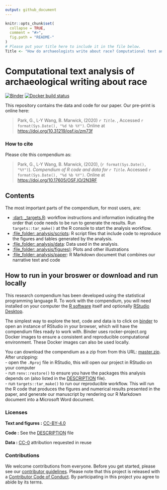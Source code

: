 ```yaml
---
output: github_document
---
```


<!-- README.md is generated from README.Rmd. Please edit that file -->

```r
knitr::opts_chunk$set(
  collapse = TRUE,
  comment = "#>",
  fig.path = "README-"
)
# Please put your title here to include it in the file below.
Title <- "How do archaeologists write about race? Computational text analysis of 41 years of Society of American Archaeology Annual Meeting Abstracts"
```

# Computational text analysis of archaeological writing about race

<!-- badges: start -->
[![Binder](https://mybinder.org/badge_logo.svg)](https://mybinder.org/v2/gh/parkgayoung/racisminarchy/master?urlpath=rstudio) 
[![Docker build status](https://github.com/parkgayoung/racisminarchy/workflows/.github/workflows/docker-build.yaml/badge.svg)](https://github.com/parkgayoung/racisminarchy/actions)
<!-- badges: end -->

This repository contains the data and code for our paper. Our pre-print is online here:

> Park, G., L-Y Wang, B. Marwick, (2020) _`r Title`_. , Accessed `r format(Sys.Date(), "%d %b %Y")`. Online at <https://doi.org/10.31219/osf.io/zm73f>

### How to cite

Please cite this compendium as:

> Park, G., L-Y Wang, B. Marwick, (2020), (`r format(Sys.Date(), "%Y")`). _Compendium of R code and data for `r Title`_. Accessed `r format(Sys.Date(), "%d %b %Y")`. Online at <https://doi.org/10.17605/OSF.IO/2N3RF>

## Contents

The most important parts of the compendium, for most users, are: 

  - [:dart: _targets.R](_targets.R): workflow instructions and information indicating the order that code needs to be run to generate the results. Run `targets::tar_make()` at the R console to start the analysis workflow. 
  - [:file\_folder: analysis/scripts](/analysis/scripts): R script files that include code to reproduce the figures and tables generated by the analysis. 
  - [:file\_folder: analysis/data](/analysis/data): Data used in the analysis.
  - [:file\_folder: analysis/figures)](/analysis/figures): Plots and other
    illustrations
  - [:file\_folder: analysis/paper](/analysis/paper): R Markdown document that combines our narrative text and code

## How to run in your broswer or download and run locally

This research compendium has been developed using the statistical programming
language R. To work with the compendium, you will need
installed on your computer the [R software](https://cloud.r-project.org/)
itself and optionally [RStudio Desktop](https://rstudio.com/products/rstudio/download/).

The simplest way to explore the text, code and data is to click on
[binder](https://mybinder.org/v2/gh/parkgayoung/racisminarchy/master?urlpath=rstudio)
to open an instance of RStudio in your browser, which will have the
compendium files ready to work with. Binder uses rocker-project.org
Docker images to ensure a consistent and reproducible computational
environment. These Docker images can also be used locally.

You can download the compendium as a zip from from this URL:
[master.zip](/archive/master.zip). After unzipping:    
- open the `.Rproj` file in RStudio, this will open our project in RStudio on your computer    
- run `renv::restore()` to ensure you have the packages this analysis depends on (also listed in the [DESCRIPTION](/DESCRIPTION) file).    
- run `targets::tar_make()` to run our reproducible workflow. This will run the R code that produces the figures and numerical results presented in the paper, and generate our manuscript by rendering our R Markdown document into a Microsoft Word document.     

### Licenses

**Text and figures :**  [CC-BY-4.0](http://creativecommons.org/licenses/by/4.0/)

**Code :** See the [DESCRIPTION](DESCRIPTION) file

**Data :** [CC-0](http://creativecommons.org/publicdomain/zero/1.0/) attribution requested in reuse

### Contributions

We welcome contributions from everyone. Before you get started, please see our [contributor guidelines](CONTRIBUTING.md). Please note that this project is released with a [Contributor Code of Conduct](CONDUCT.md). By participating in this project you agree to abide by its terms.

